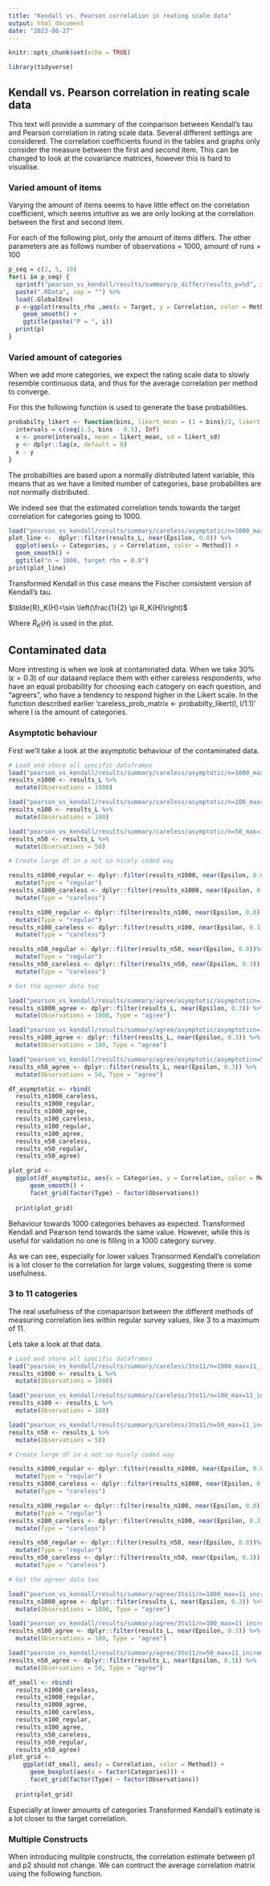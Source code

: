 ```yaml
---
title: "Kendall vs. Pearson correlation in reating scale data"
output: html_document
date: "2023-08-27"
---
```


```r
knitr::opts_chunk$set(echo = TRUE)
```

```r

library(tidyverse)

```

## Kendall vs. Pearson correlation in reating scale data ##

This text will provide a summary of the comparison between Kendall's tau and Pearson correlation in rating scale data. Several different settings are considered. The correlation coefficients found in the tables and graphs only consider the measure between the first and second item. This can be changed to look at the covariance matrices, however this is hard to visualise.

### Varied amount of items ###

Varying the amount of items seems to have little effect on the correlation coefficient, which seems intuitive as we are only looking at the correlation between the first and second item.

For each of the following plot, only the amount of items differs. The other parameters are as follows
number of observations = 1000, amount of runs = 100

```r
p_seq = c(2, 5, 10)
for(i in p_seq) {
  sprintf("pearson_vs_kendall/results/summary/p_differ/results_p=%d", i) %>%
  paste(".RData", sep = "") %>%
  load(.GlobalEnv)
  p <-ggplot(results_rho ,aes(x = Target, y = Correlation, color = Method)) +
    geom_smooth() +
    ggtitle(paste("P = ", i))
  print(p)
}
```


### Varied amount of categories ###

When we add more categories, we expect the rating scale data to slowly resemble continuous data, and thus for the average correlation per method to converge. 

For this the following function is used to generate the base probabilities.

```r
probabilty_likert <- function(bins, likert_mean = (1 + bins)/2, likert_sd = bins/4) {
  intervals = c(seq(1.5, bins - 0.5), Inf)
  x <- pnorm(intervals, mean = likert_mean, sd = likert_sd)
  y <- dplyr::lag(x, default = 0)
  x - y
}
```

The probabilties are based upon a normally distributed latent variable, this means that as we have a limited number of categories, base probabilites are not normally distributed.

We indeed see that the estimated correlation tends towards the target correlation for categories going to 1000.

```r
load("pearson_vs_kendall/results/summary/careless/asymptotic/n=1000_max=1003_increment=20.RData")
plot_line <-  dplyr::filter(results_L, near(Epsilon, 0.0)) %>%
  ggplot(aes(x = Categories, y = Correlation, color = Method)) +
  geom_smooth() +
  ggtitle("n = 1000, target rho = 0.8")
print(plot_line)
```

Transformed Kendall in this case means the Fischer consistent version of Kendall's tau.

$\tilde{R}_K(H)=\sin \left(\frac{1}{2} \pi R_K(H)\right)$

Where $\tilde{R}_K(H)$ is used in the plot.

## Contaminated data ##

More intresting is when we look at contaminated data. When we take 30% ($\epsilon = 0.3$) of our dataand replace them with either careless respondents, who have an equal probability for choosing each catogery on each question, and "agreers", who have a tendency to respond higher in the Likert scale. In the function described earlier 'careless_prob_matrix <- probabilty_likert(l, l/1.1)' where l is the amount of categories.

### Asymptotic behaviour ###

First we'll take a look at the asymptotic behaviour of the contaminated data.

```r
# Load and store all specific dataframes
load("pearson_vs_kendall/results/summary/careless/asymptotic/n=1000_max=1003_increment=20.RData")
results_n1000 <- results_L %>%
  mutate(Observations = 1000)

load("pearson_vs_kendall/results/summary/careless/asymptotic/n=100_max=1003_increment=20.RData")
results_n100 <- results_L %>%
  mutate(Observations = 100)

load("pearson_vs_kendall/results/summary/careless/asymptotic/n=50_max=1003_increment=20.RData")
results_n50 <- results_L %>%
  mutate(Observations = 50)

# Create large df in a not so nicely coded way

results_n1000_regular <- dplyr::filter(results_n1000, near(Epsilon, 0.0))%>%
  mutate(Type = "regular")
results_n1000_careless <- dplyr::filter(results_n1000, near(Epsilon, 0.3)) %>%
  mutate(Type = "careless")

results_n100_regular <- dplyr::filter(results_n100, near(Epsilon, 0.0))%>%
  mutate(Type = "regular")
results_n100_careless <- dplyr::filter(results_n100, near(Epsilon, 0.3)) %>%
  mutate(Type = "careless")

results_n50_regular <- dplyr::filter(results_n50, near(Epsilon, 0.0))%>%
  mutate(Type = "regular")
results_n50_careless <- dplyr::filter(results_n50, near(Epsilon, 0.3)) %>%
  mutate(Type = "careless")

# Get the agreer data too

load("pearson_vs_kendall/results/summary/agree/asymptotic/asymptoticn=1000_max=1000_increment=20.RData")
results_n1000_agree <- dplyr::filter(results_L, near(Epsilon, 0.3)) %>%
  mutate(Observations = 1000, Type = "agree")

load("pearson_vs_kendall/results/summary/agree/asymptotic/asymptoticn=100_max=1000_increment=20.RData")
results_n100_agree <- dplyr::filter(results_L, near(Epsilon, 0.3)) %>%
  mutate(Observations = 100, Type = "agree")

load("pearson_vs_kendall/results/summary/agree/asymptotic/asymptoticn=50_max=1000_increment=20.RData")
results_n50_agree <- dplyr::filter(results_L, near(Epsilon, 0.3)) %>%
  mutate(Observations = 50, Type = "agree")

df_asymptotic <- rbind(
  results_n1000_careless,
  results_n1000_regular,
  results_n1000_agree,
  results_n100_careless,
  results_n100_regular,
  results_n100_agree,
  results_n50_careless,
  results_n50_regular,
  results_n50_agree)

plot_grid <- 
  ggplot(df_asymptotic, aes(x = Categories, y = Correlation, color = Method)) +
      geom_smooth() +
      facet_grid(factor(Type) ~ factor(Observations))
      
  print(plot_grid)
```

Behaviour towards 1000 categories behaves as expected. Transformed Kendall and Pearson tend towards the same value. However, while this is useful for validation no one is filling in a 1000 category survey.

As we can see, especially for lower values Transormed Kendall's correlation is a lot closer to the correlation for large values, suggesting there is some usefulness.

### 3 to 11 catogeries ###

The real usefulness of the comaparison between the different methods of measuring correlation lies within regular survey values, like  3 to a maximum of 11.

Lets take a look at that data.

```r
# Load and store all specific dataframes
load("pearson_vs_kendall/results/summary/careless/3to11/n=1000_max=11_increment=2.RData")
results_n1000 <- results_L %>%
  mutate(Observations = 1000)

load("pearson_vs_kendall/results/summary/careless/3to11/n=100_max=11_increment=2.RData")
results_n100 <- results_L %>%
  mutate(Observations = 100)

load("pearson_vs_kendall/results/summary/careless/3to11/n=50_max=11_increment=2.RData")
results_n50 <- results_L %>%
  mutate(Observations = 50)

# Create large df in a not so nicely coded way

results_n1000_regular <- dplyr::filter(results_n1000, near(Epsilon, 0.0))%>%
  mutate(Type = "regular")
results_n1000_careless <- dplyr::filter(results_n1000, near(Epsilon, 0.3)) %>%
  mutate(Type = "careless")

results_n100_regular <- dplyr::filter(results_n100, near(Epsilon, 0.0))%>%
  mutate(Type = "regular")
results_n100_careless <- dplyr::filter(results_n100, near(Epsilon, 0.3)) %>%
  mutate(Type = "careless")

results_n50_regular <- dplyr::filter(results_n50, near(Epsilon, 0.0))%>%
  mutate(Type = "regular")
results_n50_careless <- dplyr::filter(results_n50, near(Epsilon, 0.3)) %>%
  mutate(Type = "careless")

# Get the agreer data too

load("pearson_vs_kendall/results/summary/agree/3to11/n=1000_max=11_increment=2.RData")
results_n1000_agree <- dplyr::filter(results_L, near(Epsilon, 0.3)) %>%
  mutate(Observations = 1000, Type = "agree")

load("pearson_vs_kendall/results/summary/agree/3to11/n=100_max=11_increment=2.RData")
results_n100_agree <- dplyr::filter(results_L, near(Epsilon, 0.3)) %>%
  mutate(Observations = 100, Type = "agree")

load("pearson_vs_kendall/results/summary/agree/3to11/n=50_max=11_increment=2.RData")
results_n50_agree <- dplyr::filter(results_L, near(Epsilon, 0.3)) %>%
  mutate(Observations = 50, Type = "agree")

df_small <- rbind(
  results_n1000_careless,
  results_n1000_regular,
  results_n1000_agree,
  results_n100_careless,
  results_n100_regular,
  results_n100_agree,
  results_n50_careless,
  results_n50_regular,
  results_n50_agree)
plot_grid <-
    ggplot(df_small, aes(y = Correlation, color = Method)) +
      geom_boxplot(aes(x = factor(Categories))) +
      facet_grid(factor(Type) ~ factor(Observations))
      
  print(plot_grid)
```
Especially at lower amounts of categories Transformed Kendall's estimate is a lot closer to the target correlation.

### Multiple Constructs ###

When introducing mulitple constructs, the correlation estimate between p1 and p2 should not change. We can contruct the average correlation matrix using the following function.


